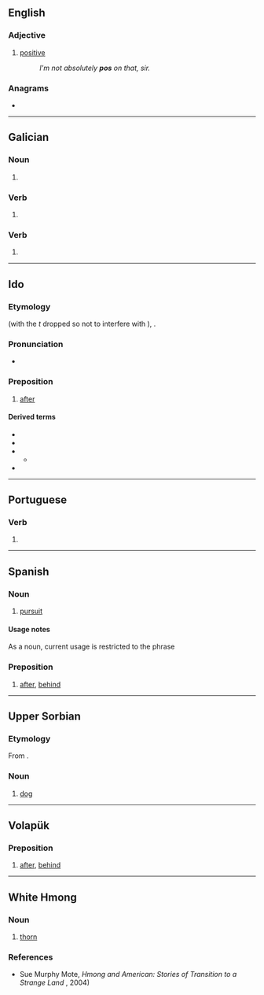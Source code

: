{{also|POS|Pos|pòs}}
==English==

===Adjective===
{{en-adj}}

# {{lb|en|UK|slang}} [[positive]]
#: ''I'm not absolutely '''pos''' on that, sir.''

===Anagrams===
* {{anagrams|en|OPS|PSO|SOP|ops|sop}}

----

==Galician==

===Noun===
{{head|gl|noun form}}

# {{plural of|po|lang=gl}}

===Verb===
{{gl-verb-form|poñer}}

# {{gl-verb form of|poñer|er|indicative|present|singular|second}}

===Verb===
{{gl-verb-form|pór}}

# {{gl-verb form of|pór|er|indicative|present|singular|second}}

----

==Ido==

===Etymology===
{{bor|io|la|post|withtext=1}} (with the ''t'' dropped so not to interfere with {{m|io|posto||postal service, post, mail}}), {{bor|io|ru|после}}.

===Pronunciation===
* {{IPA|/pos/|/pɔs/|lang=io}}

===Preposition===
{{head|io|preposition}}

# [[after]]
#: {{ux|io|Ni drinkis kelka biri '''pos''' la ludo.|We had a few beers '''after''' the game.‎}}

====Derived terms====
* {{l|io|posa||after}}
* {{l|io|pose||then, afterwards}}
* {{l|io|depos||since, afterward}}
** {{l|io|depose||since, from that time}}
* {{l|io|pos-}}

----

==Portuguese==

===Verb===
{{head|pt|verb form}}

# {{obsolete spelling of|pôs|lang=pt}}

----

==Spanish==

===Noun===
{{es-noun|m|-}}

# [[pursuit]]

====Usage notes====
As a noun, current usage is restricted to the phrase {{m|es|en pos de}}

===Preposition===
{{head|es|preposition}}

# {{lb|es|archaic}} [[after|after]], [[behind]]

----

==Upper Sorbian==

===Etymology===
From {{inh|hsb|sla-pro|*pьsъ}}.

===Noun===
{{head|hsb|noun|g=m}}

# [[dog]]

----

==Volapük==

===Preposition===
{{head|vo|preposition}}

# [[after]], [[behind]]

----

==White Hmong==

===Noun===
{{head|mww|noun}}

# [[thorn]]

===References===
* Sue Murphy Mote, ''Hmong and American: Stories of Transition to a Strange Land'' {{ISBN|078641832X}}, 2004)